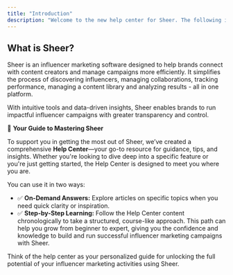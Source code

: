 ```yaml
---
title: "Introduction"
description: "Welcome to the new help center for Sheer. The following is your guide to become a master in influencer marketing through utilizing the Sheer influencer software."
---
```


## What is Sheer?

Sheer is an influencer marketing software designed to help brands connect with content creators and manage campaigns more efficiently. It simplifies the process of discovering influencers, managing collaborations, tracking performance, managing a content library and analyzing results - all in one platform.

With intuitive tools and data-driven insights, Sheer enables brands to run impactful influencer campaigns with greater transparency and control.

📘 **Your Guide to Mastering Sheer**

To support you in getting the most out of Sheer, we’ve created a comprehensive **Help Center**—your go-to resource for guidance, tips, and insights. Whether you're looking to dive deep into a specific feature or you're just getting started, the Help Center is designed to meet you where you are.

You can use it in two ways:

- ✅ **On-Demand Answers:** Explore articles on specific topics when you need quick clarity or inspiration.
- ✅ **Step-by-Step Learning:** Follow the Help Center content chronologically to take a structured, course-like approach. This path can help you grow from beginner to expert, giving you the confidence and knowledge to build and run successful influencer marketing campaigns with Sheer.

Think of the help center as your personalized guide for unlocking the full potential of your influencer marketing activities using Sheer.